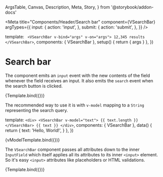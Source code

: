   ArgsTable,
  Canvas,
  Description,
  Meta,
  Story,
} from '@storybook/addon-docs'

<Meta
  title="Components/Header/Search bar"
  component={VSearchBar}
  argTypes={{
    input: {
      action: 'input',
    },
    submit: {
      action: 'submit',
    },
  }}
/>

  template: `
    <VSearchBar v-bind="args" v-on="args">
      12,345 results
    </VSearchBar>`,
  components: { VSearchBar },
  setup() {
    return { args }
  },
})

# Search bar

<Description of={VSearchBar} />

<ArgsTable of={VSearchBar} />

The component emits an `input` event with the new contents of the field whenever
the field receives an input. It also emits the `search` event when the search
button is clicked.

<Canvas>
  <Story
    name="Default"
    args={{
      value: 'Search query',
    }}
  >
    {Template.bind({})}
  </Story>
</Canvas>

The recommended way to use it is with `v-model` mapping to a `String`
representing the search query.

  template: `
    <div>
      <VSearchBar v-model="text">
        {{ text.length }}
      </VSearchBar>
      {{ text }}
    </div>
  `,
  components: { VSearchBar },
  data() {
    return {
      text: 'Hello, World!',
    }
  },
})

<Canvas>
  <Story name="v-model">{vModelTemplate.bind({})}</Story>
</Canvas>

The `VSearchBar` component passes all attributes down to the inner `InputField`
which itself applies all its attributes to its inner `<input>` element. So it's
easy `<input>` attributes like placeholders or HTML validations.

<Canvas>
  <Story
    name="With placeholder"
    args={{
      placeholder: 'Search query',
    }}
  >
    {Template.bind({})}
  </Story>
</Canvas>
